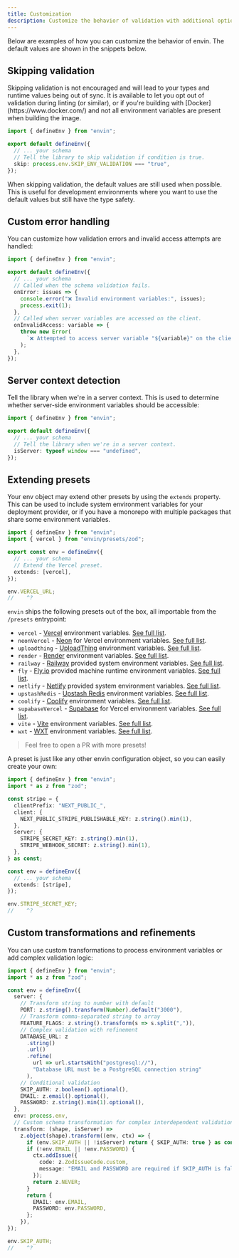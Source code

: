 ```yaml
---
title: Customization
description: Customize the behavior of validation with additional options.
---
```


Below are examples of how you can customize the behavior of envin. The default values are shown in the snippets below.

## Skipping validation

<Callout type="warn">
  Skipping validation is not encouraged and will lead to your types and runtime
  values being out of sync. It is available to let you opt out of validation
  during linting (or similar), or if you're building with
  [Docker](https://www.docker.com/) and not all environment variables are
  present when building the image.
</Callout>

```ts twoslash title="env.config.ts"
import { defineEnv } from "envin";

export default defineEnv({
  // ... your schema
  // Tell the library to skip validation if condition is true.
  skip: process.env.SKIP_ENV_VALIDATION === "true",
});
```

When skipping validation, the default values are still used when possible. This is useful for development environments where you want to use the default values but still have the type safety.

## Custom error handling

You can customize how validation errors and invalid access attempts are handled:

```ts twoslash title="env.config.ts"
import { defineEnv } from "envin";

export default defineEnv({
  // ... your schema
  // Called when the schema validation fails.
  onError: issues => {
    console.error("❌ Invalid environment variables:", issues);
    process.exit(1);
  },
  // Called when server variables are accessed on the client.
  onInvalidAccess: variable => {
    throw new Error(
      `❌ Attempted to access server variable "${variable}" on the client`
    );
  },
});
```

## Server context detection

Tell the library when we're in a server context. This is used to determine whether server-side environment variables should be accessible:

```ts twoslash title="env.config.ts"
import { defineEnv } from "envin";

export default defineEnv({
  // ... your schema
  // Tell the library when we're in a server context.
  isServer: typeof window === "undefined",
});
```

## Extending presets

Your env object may extend other presets by using the `extends` property. This can be used to include system environment variables for your deployment provider, or if you have a monorepo with multiple packages that share some environment variables.

```ts twoslash title="env.config.ts"
import { defineEnv } from "envin";
import { vercel } from "envin/presets/zod";

export const env = defineEnv({
  // ... your schema
  // Extend the Vercel preset.
  extends: [vercel],
});

env.VERCEL_URL;
//    ^?
```

`envin` ships the following presets out of the box, all importable from the `/presets` entrypoint:

- `vercel` - [Vercel](https://vercel.com) environment variables. [See full list](https://vercel.com/docs/projects/environment-variables/system-environment-variables).
- `neonVercel` - [Neon](https://neon.tech) for Vercel environment variables. [See full list](https://neon.tech/docs/guides/vercel-native-integration#environment-variables-set-by-the-integration).
- `uploadthing` - [UploadThing](https://uploadthing.com) environment variables. [See full list](https://docs.uploadthing.com/getting-started/appdir#add-env-variables).
- `render` - [Render](https://render.com) environment variables. [See full list](https://render.com/docs/environment-variables).
- `railway` - [Railway](https://railway.app) provided system environment variables. [See full list](https://docs.railway.app/reference/variables#railway-provided-variables).
- `fly` - [Fly.io](https://fly.io) provided machine runtime environment variables. [See full list](https://fly.io/docs/machines/runtime-environment/).
- `netlify` - [Netlify](https://netlify.com) provided system environment variables. [See full list](https://docs.netlify.com/configure-builds/environment-variables/#read-only-variables).
- `upstashRedis` - [Upstash Redis](https://upstash.com) environment variables. [See full list](https://upstash.com/docs/redis/howto/connectwithupstashredis).
- `coolify` - [Coolify](https://coolify.io) environment variables. [See full list](https://coolify.io/docs/knowledge-base/environment-variables#predefined-variables).
- `supabaseVercel` - [Supabase](https://supabase.com) for Vercel environment variables. [See full list](https://vercel.com/marketplace/supabase).
- `vite` - [Vite](https://vite.dev) environment variables. [See full list](https://vite.dev/guide/env-and-mode).
- `wxt` - [WXT](https://wxt.dev) environment variables. [See full list](https://wxt.dev/guide/essentials/config/environment-variables.html#built-in-environment-variables).

> Feel free to open a PR with more presets!

A preset is just like any other envin configuration object, so you can easily create your own:

```ts twoslash title="env.config.ts"
import { defineEnv } from "envin";
import * as z from "zod"; 

const stripe = {
  clientPrefix: "NEXT_PUBLIC_",
  client: {
    NEXT_PUBLIC_STRIPE_PUBLISHABLE_KEY: z.string().min(1),
  },
  server: {
    STRIPE_SECRET_KEY: z.string().min(1),
    STRIPE_WEBHOOK_SECRET: z.string().min(1),
  },
} as const;

const env = defineEnv({
  // ... your schema
  extends: [stripe],
});

env.STRIPE_SECRET_KEY;
//    ^?
```

## Custom transformations and refinements

You can use custom transformations to process environment variables or add complex validation logic:

```ts twoslash title="env.config.ts"
import { defineEnv } from "envin";
import * as z from "zod"; 

const env = defineEnv({
  server: {
    // Transform string to number with default
    PORT: z.string().transform(Number).default("3000"),
    // Transform comma-separated string to array
    FEATURE_FLAGS: z.string().transform(s => s.split(",")),
    // Complex validation with refinement
    DATABASE_URL: z
      .string()
      .url()
      .refine(
        url => url.startsWith("postgresql://"),
        "Database URL must be a PostgreSQL connection string"
      ),
    // Conditional validation
    SKIP_AUTH: z.boolean().optional(),
    EMAIL: z.email().optional(),
    PASSWORD: z.string().min(1).optional(),
  },
  env: process.env,
  // Custom schema transformation for complex interdependent validation
  transform: (shape, isServer) =>
    z.object(shape).transform((env, ctx) => {
      if (env.SKIP_AUTH || !isServer) return { SKIP_AUTH: true } as const;
      if (!env.EMAIL || !env.PASSWORD) {
        ctx.addIssue({
          code: z.ZodIssueCode.custom,
          message: "EMAIL and PASSWORD are required if SKIP_AUTH is false",
        });
        return z.NEVER;
      }
      return {
        EMAIL: env.EMAIL,
        PASSWORD: env.PASSWORD,
      };
    }),
});

env.SKIP_AUTH;
//    ^?
```
